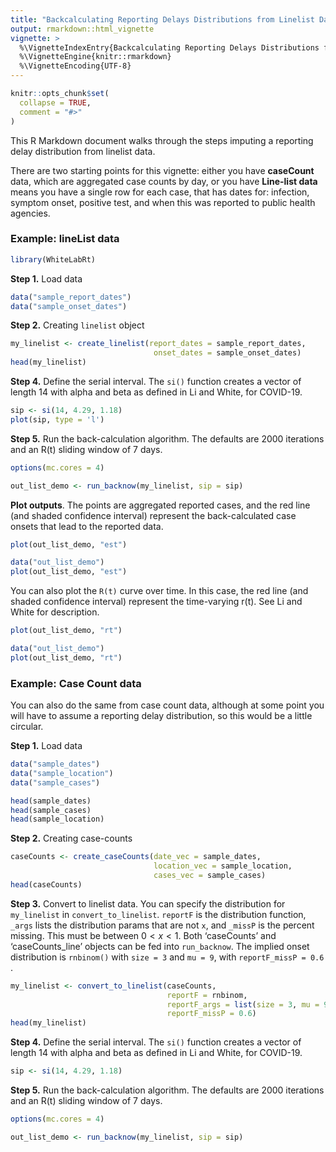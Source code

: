 ```yaml
---
title: "Backcalculating Reporting Delays Distributions from Linelist Data"
output: rmarkdown::html_vignette
vignette: >
  %\VignetteIndexEntry{Backcalculating Reporting Delays Distributions from Linelist Data}
  %\VignetteEngine{knitr::rmarkdown}
  %\VignetteEncoding{UTF-8}
---
```


```r
knitr::opts_chunk$set(
  collapse = TRUE,
  comment = "#>"
)
```

This R Markdown document walks through the steps imputing a reporting delay distribution from linelist data.

There are two starting points for this vignette: either you have **caseCount** data, which are aggregated case counts by day, or you have **Line-list data** means you have a single row for each case, that has dates for: infection, symptom onset, positive test, and when this was reported to public health agencies.

### Example: lineList data
```r
library(WhiteLabRt)
```

**Step 1.** Load data
```r
data("sample_report_dates")
data("sample_onset_dates")
```

**Step 2.** Creating `linelist` object
```r
my_linelist <- create_linelist(report_dates = sample_report_dates,
                                onset_dates = sample_onset_dates)
head(my_linelist)
```


**Step 4.** Define the serial interval.
The `si()` function creates a vector of length 14 with alpha and beta as defined in Li and White, for COVID-19.
```r
sip <- si(14, 4.29, 1.18)
plot(sip, type = 'l')
```

**Step 5.** Run the back-calculation algorithm.
The defaults are 2000 iterations and an R(t) sliding window of 7 days.
```r
options(mc.cores = 4)

out_list_demo <- run_backnow(my_linelist, sip = sip)
```

**Plot outputs**.
The points are aggregated reported cases, and the red line (and shaded confidence interval) represent the back-calculated case onsets that lead to the reported data.
```r
plot(out_list_demo, "est")
```

```r
data("out_list_demo")
plot(out_list_demo, "est")
```

You can also plot the `R(t)` curve over time. In this case, the red line (and shaded confidence interval) represent the time-varying r(t). See Li and White for description.
```r
plot(out_list_demo, "rt")
```

```r
data("out_list_demo")
plot(out_list_demo, "rt")
```

### Example: Case Count data
You can also do the same from case count data, although at some point you will have to assume a reporting delay distribution, so this would be a little circular.

**Step 1.** Load data
```r
data("sample_dates")
data("sample_location")
data("sample_cases")

head(sample_dates)
head(sample_cases)
head(sample_location)
```

**Step 2.** Creating case-counts
```r
caseCounts <- create_caseCounts(date_vec = sample_dates,
                                location_vec = sample_location,
                                cases_vec = sample_cases)
head(caseCounts)
```

**Step 3.** Convert to linelist data.
You can specify the distribution for `my_linelist` in  `convert_to_linelist`. `reportF` is the distribution function, `_args` lists the distribution params that are not `x`, and `_missP` is the percent missing. This must be between ${0 < x < 1}$. Both 'caseCounts' and 'caseCounts_line' objects can be fed into `run_backnow`. The implied onset distribution is `rnbinom()` with `size = 3` and `mu = 9`, with `reportF_missP = 0.6` .
```r
my_linelist <- convert_to_linelist(caseCounts, 
                                   reportF = rnbinom, 
                                   reportF_args = list(size = 3, mu = 9),
                                   reportF_missP = 0.6)
head(my_linelist)
```

**Step 4.** Define the serial interval.
The `si()` function creates a vector of length 14 with alpha and beta as defined in Li and White, for COVID-19.
```r
sip <- si(14, 4.29, 1.18)
```

**Step 5.** Run the back-calculation algorithm.
The defaults are 2000 iterations and an R(t) sliding window of 7 days.
```r
options(mc.cores = 4)

out_list_demo <- run_backnow(my_linelist, sip = sip)
```






